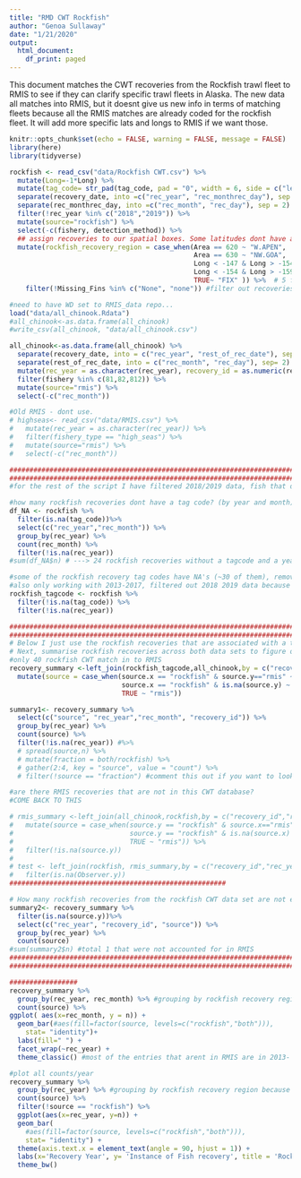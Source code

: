 ```yaml
---
title: "RMD CWT Rockfish"
author: "Genoa Sullaway"
date: "1/21/2020"
output:
  html_document:
    df_print: paged
---
```

This document matches the CWT recoveries from the Rockfish trawl fleet to RMIS to see if they can clarify specific trawl fleets in Alaska. The new data all matches into RMIS, but it doesnt give us new info in terms of matching fleets because all the RMIS matches are already coded for the rockfish fleet. It will add more specific lats and longs to RMIS if we want those. 

```r
knitr::opts_chunk$set(echo = FALSE, warning = FALSE, message = FALSE)
library(here)
library(tidyverse)
```


```r
rockfish <- read_csv("data/Rockfish CWT.csv") %>%
  mutate(Long=-1*Long) %>%
  mutate(tag_code= str_pad(tag_code, pad = "0", width = 6, side = c("left"))) %>%
  separate(recovery_date, into =c("rec_year", "rec_monthrec_day"), sep = 4) %>%
  separate(rec_monthrec_day, into =c("rec_month", "rec_day"), sep = 2) %>%
  filter(!rec_year %in% c("2018","2019")) %>%
  mutate(source="rockfish") %>%
  select(-c(fishery, detection_method)) %>%
  ## assign recoveries to our spatial boxes. Some latitudes dont have associated longitudes, but they do have an associated stat area 
  mutate(rockfish_recovery_region = case_when(Area == 620 ~ "W.APEN",   
                                              Area == 630 ~ "NW.GOA",
                                              Long < -147 & Long > -154 | Long == -147 ~ "NW.GOA", #"X630",
                                              Long < -154 & Long > -159 | Long == -154 ~ "W.APEN", #"X620",
                                              TRUE~ "FIX" )) %>%  # 5 fish from 2013 from ship Cape Kiwanda that do not have any location info. 
    filter(!Missing_Fins %in% c("None", "none")) #filter out recoveries where the adipose fin wasn't clipped 

#need to have WD set to RMIS_data repo...
load("data/all_chinook.Rdata")
#all_chinook<-as.data.frame(all_chinook) 
#write_csv(all_chinook, "data/all_chinook.csv")

all_chinook<-as.data.frame(all_chinook) %>%
  separate(recovery_date, into = c("rec_year", "rest_of_rec_date"), sep = 4) %>%
  separate(rest_of_rec_date, into = c("rec_month", "rec_day"), sep= 2) %>%
  mutate(rec_year = as.character(rec_year), recovery_id = as.numeric(recovery_id)) %>%
  filter(fishery %in% c(81,82,812)) %>%
  mutate(source="rmis") %>%
  select(-c("rec_month")) 

#Old RMIS - dont use. 
# highseas<- read_csv("data/RMIS.csv") %>%
#   mutate(rec_year = as.character(rec_year)) %>%
#   filter(fishery_type == "high_seas") %>%
#   mutate(source="rmis") %>%
#   select(-c("rec_month")) 

```
 
```r

#####################################################################################
#####################################################################################
#for the rest of the script I have filtered 2018/2019 data, fish that dont have adipose clips, and  tag code na's out of the rockfish data set. 

#how many rockfish recoveries dont have a tag code? (by year and month) 
df_NA <- rockfish %>%
  filter(is.na(tag_code))%>%
  select(c("rec_year","rec_month")) %>%
  group_by(rec_year) %>%
  count(rec_month) %>%
  filter(!is.na(rec_year))
#sum(df_NA$n) # ---> 24 rockfish recoveries without a tagcode and a year

#some of the rockfish recovery tag codes have NA's (~30 of them), remove those.
#also only working with 2013-2017, filtered out 2018 2019 data because they arent in RMIS. 
rockfish_tagcode <- rockfish %>%
  filter(!is.na(tag_code)) %>%
  filter(!is.na(rec_year))

```

```r
#####################################################################################
#####################################################################################
# Below I just use the rockfish recoveries that are associated with a tag code. 
# Next, summarise rockfish recoveries across both data sets to figure out what did and did not match into RMIS (see summary1)
#only 40 rockfish CWT match in to RMIS
recovery_summary <-left_join(rockfish_tagcode,all_chinook,by = c("recovery_id","rec_year", "tag_code")) %>%
  mutate(source = case_when(source.x == "rockfish" & source.y=="rmis" ~ "both",
                            source.x == "rockfish" & is.na(source.y) ~ "rockfish",
                            TRUE ~ "rmis")) 

summary1<- recovery_summary %>%
  select(c("source", "rec_year","rec_month", "recovery_id")) %>%
  group_by(rec_year) %>%
  count(source) %>%
  filter(!is.na(rec_year)) #%>%
  # spread(source,n) %>%
  # mutate(fraction = both/rockfish) %>%
  # gather(2:4, key = "source", value = "count") %>%
  # filter(!source == "fraction") #comment this out if you want to look at fraction of overlap/year

#are there RMIS recoveries that are not in this CWT database? 
#COME BACK TO THIS 

# rmis_summary <-left_join(all_chinook,rockfish,by = c("recovery_id","rec_year", "tag_code")) %>%
#   mutate(source = case_when(source.y == "rockfish" & source.x=="rmis" ~ "both",
#                             source.y == "rockfish" & is.na(source.x) ~ "rockfish",
#                             TRUE ~ "rmis")) %>%
#   filter(!is.na(source.y))
# 
# test <- left_join(rockfish, rmis_summary,by = c("recovery_id","rec_year", "tag_code")) %>%
#   filter(is.na(Observer.y))
######################################################

```
 
```r
# How many rockfish recoveries from the rockfish CWT data set are not entered in RMIS? (organized by year) -- only 1. 
summary2<- recovery_summary %>%
  filter(is.na(source.y))%>%
  select(c("rec_year", "recovery_id", "source")) %>%
  group_by(rec_year) %>%
  count(source)
#sum(summary2$n) #total 1 that were not accounted for in RMIS 
#####################################################################################
#####################################################################################

################# 
recovery_summary %>%
  group_by(rec_year, rec_month) %>% #grouping by rockfish recovery region because it is mre inclusive than the RMIS regions, but when they do match recoveries they have the same information. 
  count(source) %>%
ggplot( aes(x=rec_month, y = n)) +
  geom_bar(#aes(fill=factor(source, levels=c("rockfish","both"))),
    stat= "identity")+
  labs(fill=" ") +
  facet_wrap(~rec_year) +
  theme_classic() #most of the entries that arent in RMIS are in 2013- what happened this year? 

#plot all counts/year  
recovery_summary %>%
  group_by(rec_year) %>% #grouping by rockfish recovery region because it is mre inclusive than the RMIS regions, but when they do match recoveries they have the same information. 
  count(source) %>% 
  filter(!source == "rockfish") %>%
  ggplot(aes(x=rec_year, y=n)) +
  geom_bar(
    #aes(fill=factor(source, levels=c("rockfish","both"))), 
    stat= "identity") +
  theme(axis.text.x = element_text(angle = 90, hjust = 1)) +
  labs(x='Recovery Year', y= 'Instance of Fish recovery', title = 'Rockfish CWT Recoveries') +
  theme_bw()
```
 
 
